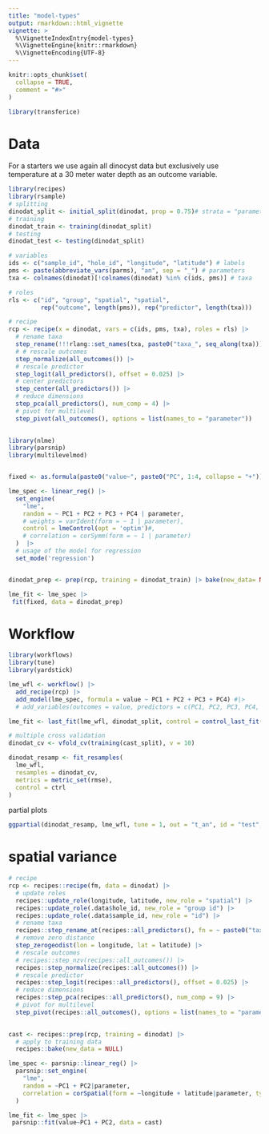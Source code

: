 ```yaml
---
title: "model-types"
output: rmarkdown::html_vignette
vignette: >
  %\VignetteIndexEntry{model-types}
  %\VignetteEngine{knitr::rmarkdown}
  %\VignetteEncoding{UTF-8}
---
```


```r
knitr::opts_chunk$set(
  collapse = TRUE,
  comment = "#>"
)
```

```r
library(transferice)
```

# Data

For a starters we use again all dinocyst data but exclusively use temperature at a 30 meter water depth as an outcome variable.


```r
library(recipes)
library(rsample)
# splitting
dinodat_split <- initial_split(dinodat, prop = 0.75)# strata = "parameter") 
# training
dinodat_train <- training(dinodat_split)
# testing
dinodat_test <- testing(dinodat_split)

# variables
ids <- c("sample_id", "hole_id", "longitude", "latitude") # labels
pms <- paste(abbreviate_vars(parms), "an", sep = "_") # parameters
txa <- colnames(dinodat)[!colnames(dinodat) %in% c(ids, pms)] # taxa

# roles
rls <- c("id", "group", "spatial", "spatial", 
         rep("outcome", length(pms)), rep("predictor", length(txa)))

# recipe
rcp <- recipe(x = dinodat, vars = c(ids, pms, txa), roles = rls) |> 
  # rename taxa
  step_rename(!!!rlang::set_names(txa, paste0("taxa_", seq_along(txa)))) |> 
  # # rescale outcomes
  step_normalize(all_outcomes()) |> 
  # rescale predictor
  step_logit(all_predictors(), offset = 0.025) |> 
  # center predictors
  step_center(all_predictors()) |> 
  # reduce dimensions
  step_pca(all_predictors(), num_comp = 4) |> 
  # pivot for multilevel
  step_pivot(all_outcomes(), options = list(names_to = "parameter")) 
  


```


```r
library(nlme)
library(parsnip)
library(multilevelmod)


fixed <- as.formula(paste0("value~", paste0("PC", 1:4, collapse = "+")))

lme_spec <- linear_reg() |> 
  set_engine(
    "lme",  
    random = ~ PC1 + PC2 + PC3 + PC4 | parameter, 
    # weights = varIdent(form = ~ 1 | parameter),
    control = lmeControl(opt = 'optim')#,
    # correlation = corSymm(form = ~ 1 | parameter)
  )  |> 
  # usage of the model for regression
  set_mode('regression')


dinodat_prep <- prep(rcp, training = dinodat_train) |> bake(new_data= NULL)

lme_fit <- lme_spec |> 
 fit(fixed, data = dinodat_prep)

```


# Workflow


```r
library(workflows)
library(tune)
library(yardstick)

lme_wfl <- workflow() |> 
  add_recipe(rcp) |> 
  add_model(lme_spec, formula = value ~ PC1 + PC2 + PC3 + PC4) #|> 
  # add_variables(outcomes = value, predictors = c(PC1, PC2, PC3, PC4, parameter))

lme_fit <- last_fit(lme_wfl, dinodat_split, control = control_last_fit(verbose = TRUE))

# multiple cross validation
dinodat_cv <- vfold_cv(training(cast_split), v = 10)

dinodat_resamp <- fit_resamples(
  lme_wfl, 
  resamples = dinodat_cv,  
  metrics = metric_set(rmse), 
  control = ctrl
)
```


partial plots
 
```r
ggpartial(dinodat_resamp, lme_wfl, tune = 1, out = "t_an", id = "test", plot_type = "static")
```


# spatial variance

```r
# recipe
rcp <- recipes::recipe(fm, data = dinodat) |> 
  # update roles
  recipes::update_role(longitude, latitude, new_role = "spatial") |> 
  recipes::update_role(.data$hole_id, new_role = "group id") |>
  recipes::update_role(.data$sample_id, new_role = "id") |> 
  # rename taxa
  recipes::step_rename_at(recipes::all_predictors(), fn = ~ paste0("taxa_", .)) |> 
  # remove zero distance
  step_zerogeodist(lon = longitude, lat = latitude) |> 
  # rescale outcomes
  # recipes::step_nzv(recipes::all_outcomes()) |> 
  recipes::step_normalize(recipes::all_outcomes()) |> 
  # rescale predictor
  recipes::step_logit(recipes::all_predictors(), offset = 0.025) |> 
  # reduce dimensions
  recipes::step_pca(recipes::all_predictors(), num_comp = 9) |> 
  # pivot for multilevel
  step_pivot(recipes::all_outcomes(), options = list(names_to = "parameter"))
    

cast <- recipes::prep(rcp, training = dinodat) |> 
  # apply to training data
  recipes::bake(new_data = NULL)

lme_spec <- parsnip::linear_reg() |> 
  parsnip::set_engine(
    "lme", 
    random = ~PC1 + PC2|parameter, 
    correlation = corSpatial(form = ~longitude + latitude|parameter, type = "g" )
  )

lme_fit <- lme_spec |> 
 parsnip::fit(value~PC1 + PC2, data = cast)

```